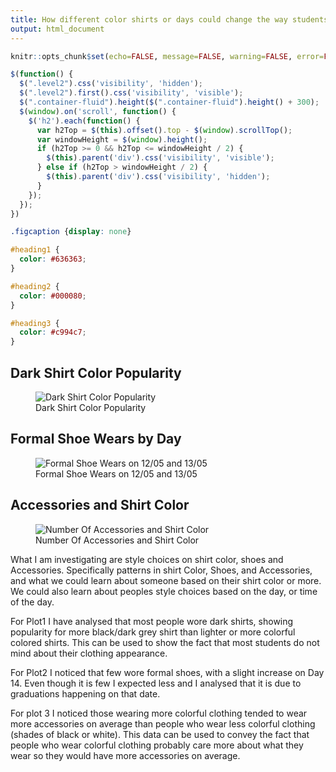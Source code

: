 ---
title: How different color shirts or days could change the way students dress.
output: html_document
---

<script src="https://code.jquery.com/jquery-3.7.1.min.js" integrity="sha256-/JqT3SQfawRcv/BIHPThkBvs0OEvtFFmqPF/lYI/Cxo=" crossorigin="anonymous"></script>

```{r setup, include=FALSE}
knitr::opts_chunk$set(echo=FALSE, message=FALSE, warning=FALSE, error=FALSE)
```

```{js}
$(function() {
  $(".level2").css('visibility', 'hidden');
  $(".level2").first().css('visibility', 'visible');
  $(".container-fluid").height($(".container-fluid").height() + 300);
  $(window).on('scroll', function() {
    $('h2').each(function() {
      var h2Top = $(this).offset().top - $(window).scrollTop();
      var windowHeight = $(window).height();
      if (h2Top >= 0 && h2Top <= windowHeight / 2) {
        $(this).parent('div').css('visibility', 'visible');
      } else if (h2Top > windowHeight / 2) {
        $(this).parent('div').css('visibility', 'hidden');
      }
    });
  });
})
```

```{css}
.figcaption {display: none}

#heading1 {
  color: #636363;
}

#heading2 {
  color: #000080; 
}

#heading3 {
  color: #c994c7; 
}
```

## <span id="heading1">Dark Shirt Color Popularity</span>

![Dark Shirt Color Popularity](plot1.png)

## <span id="heading2">Formal Shoe Wears by Day</span>

![Formal Shoe Wears on 12/05 and 13/05](plot2.png)


## <span id="heading3">Accessories and Shirt Color</span>

![Number Of Accessories and Shirt Color](plot3.png)

What I am investigating are style choices on shirt color, shoes and Accessories. Specifically patterns in shirt Color, Shoes, and Accessories, and what we could learn about someone based on their shirt color or more. We could also learn about peoples style choices based on the day, or time of the day.

For Plot1 I have analysed that most people wore dark shirts, showing popularity for more black/dark grey shirt than lighter or more colorful colored shirts. This can be used to show the fact that most students do not mind about their clothing appearance.

For Plot2 I noticed that few wore formal shoes, with a slight increase on Day 14. Even though it is few I expected less and I analysed that it is due to graduations happening on that date.

For plot 3 I noticed those wearing more colorful clothing tended to wear more accessories on average than people who wear less colorful clothing (shades of black or white). This data can be used to convey the fact that people who wear colorful clothing probably care more about what they wear so they would have more accessories on average.

